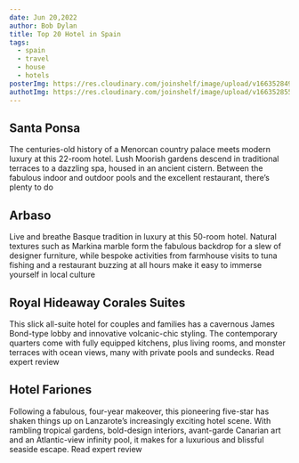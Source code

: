 ```yaml
---
date: Jun 20,2022
author: Bob Dylan
title: Top 20 Hotel in Spain
tags:
  - spain
  - travel
  - house
  - hotels
posterImg: https://res.cloudinary.com/joinshelf/image/upload/v1663528499/alfy-bootcamp/blog/josh-hild-K4WXehq5Alc-unsplash_j55b4a.png
authotImg: https://res.cloudinary.com/joinshelf/image/upload/v1663528559/alfy-bootcamp/blog/pexels-pixabay-415829_yysjgm.jpg
---
```


## Santa Ponsa

The centuries-old history of a Menorcan country palace meets modern luxury at this 22-room hotel. Lush Moorish gardens descend in traditional terraces to a dazzling spa, housed in an ancient cistern. Between the fabulous indoor and outdoor pools and the excellent restaurant, there’s plenty to do

## Arbaso

Live and breathe Basque tradition in luxury at this 50-room hotel. Natural textures such as Markina marble form the fabulous backdrop for a slew of designer furniture, while bespoke activities from farmhouse visits to tuna fishing and a restaurant buzzing at all hours make it easy to immerse yourself in local culture

## Royal Hideaway Corales Suites

This slick all-suite hotel for couples and families has a cavernous James Bond-type lobby and innovative volcanic-chic styling. The contemporary quarters come with fully equipped kitchens, plus living rooms, and monster terraces with ocean views, many with private pools and sundecks. Read expert review

## Hotel Fariones

Following a fabulous, four-year makeover, this pioneering five-star has shaken things up on Lanzarote’s increasingly exciting hotel scene. With rambling tropical gardens, bold-design interiors, avant-garde Canarian art and an Atlantic-view infinity pool, it makes for a luxurious and blissful seaside escape. Read expert review
